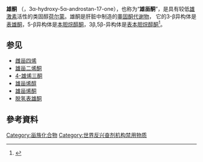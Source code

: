 {{medical}}
{{Refimprove|date=2011年5月}}
{{Drugbox
| verifiedrevid = 401803861
| IUPAC_name = (3''R'',5''S'',8''R'',9''S'',10''S'',13''S'',14''S'')-3-hydroxy-10,13-dimethyl-1,2,3,4,5,6,7,8,9,11,12,14,15,16-tetradecahydrocyclopenta[''a'']phenanthren-17-one<br />OR<br />(1''S'',2''S'',5''R'',7''S'',10''R'',11''S'',15''S'')-5-hydroxy-2,15-dimethyltetracyclo[8.7.0.0<sup>2,7</sup>.0<sup>11,15</sup>]heptadecan-14-one
| image=androsterone.png
| width=200px
| UNII_Ref = {{fdacite|correct|FDA}}
| UNII = C24W7J5D5R
| InChI = 1/C19H30O2/c1-18-9-7-13(20)11-12(18)3-4-14-15-5-6-17(21)19(15,2)10-8-16(14)18/h12-16,20H,3-11H2,1-2H3/t12-,13+,14-,15-,16-,18-,19-/m0/s1
| InChIKey = QGXBDMJGAMFCBF-HLUDHZFRBO
| StdInChI_Ref = {{stdinchicite|correct|chemspider}}
| StdInChI = 1S/C19H30O2/c1-18-9-7-13(20)11-12(18)3-4-14-15-5-6-17(21)19(15,2)10-8-16(14)18/h12-16,20H,3-11H2,1-2H3/t12-,13+,14-,15-,16-,18-,19-/m0/s1
| StdInChIKey_Ref = {{stdinchicite|correct|chemspider}}
| StdInChIKey = QGXBDMJGAMFCBF-HLUDHZFRSA-N
| CAS_number= 53-41-8
| CAS_number_Ref = {{cascite|correct|CAS}}
| ATC_prefix= none
| ATC_suffix=
| ATC_supplemental=
| PubChem= 5879
| ChemSpiderID_Ref = {{chemspidercite|correct|chemspider}}
| ChemSpiderID=5668
| ChEMBL_Ref = {{ebicite|correct|EBI}}
| ChEMBL = 87285
| DrugBank_Ref = {{drugbankcite|correct|drugbank}}
| ChEBI_Ref = {{ebicite|correct|EBI}}
| ChEBI = 16032
| C = 19 | H = 30 | O = 2
| molecular_weight = 290.440 g/mol
| smiles = O=C2[C@]1(CC[C@H]3[C@H]([C@@H]1CC2)CC[C@H]4C[C@H](O)CC[C@]34C)C
| bioavailability= 
| metabolism = 
| elimination_half-life=
| excretion =  
| pregnancy_category = 
| legal_status = 
| routes_of_administration= 
}}

'''雄酮''' （{{lang-en|androsterone}}，3α-hydroxy-5α-androstan-17-one），也称为“'''雄甾酮'''”，是具有较低[[雄激素|雄激素]]活性的类固醇[[荷尔蒙|荷尔蒙]]。雄酮是肝脏中制造的[[睾固酮|睾固酮]][[代谢物|代谢物]]， 它的3-β异构体是[[表雄酮|表雄酮]]，5-β异构体是[[本胆烷醇酮|本胆烷醇酮]]，3β,5β-异构体是[[表本胆烷醇酮|表本胆烷醇酮]]<ref name="metabocard for Androsterone">{{cite web | url=http://www.hmdb.ca/metabolites/HMDB00031 | title=metabocard for Androsterone | publisher=Human Metabolome Database | accessdate=July 19, 2011 | archive-date=2017-07-12 | archive-url=https://web.archive.org/web/20170712062635/http://www.hmdb.ca/metabolites/HMDB00031 | dead-url=no }}</ref>。

== 参见 ==
* [[雌甾四烯|雌甾四烯]] 
* [[雄甾二烯酮|雄甾二烯酮]]
* [[4-雄烯三酮|4-雄烯三酮]]
* [[雄甾烯醇|雄甾烯醇]]
* [[雄甾烯酮|雄甾烯酮]]
* [[脱氢表雄酮|脱氢表雄酮]]

==參考資料==
<references/>

[[Category:甾族化合物|Category:甾族化合物]]
[[Category:世界反兴奋剂机构禁用物质|Category:世界反兴奋剂机构禁用物质]]